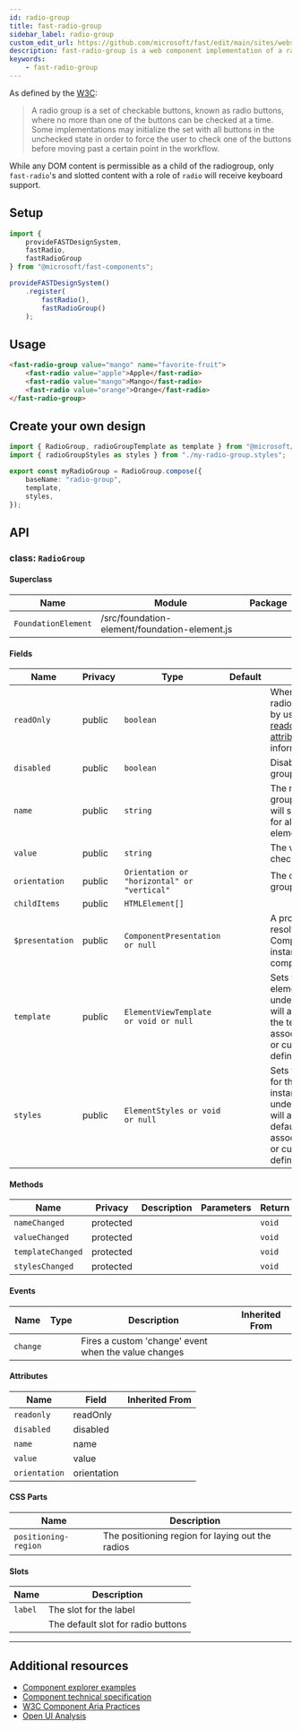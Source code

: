 ```yaml
---
id: radio-group
title: fast-radio-group
sidebar_label: radio-group
custom_edit_url: https://github.com/microsoft/fast/edit/main/sites/website/versioned_docs/version-legacy/components/fast-radio-group.mdx
description: fast-radio-group is a web component implementation of a radio-group.
keywords:
    - fast-radio-group
---
```


As defined by the [W3C](https://w3c.github.io/aria-practices/#radiobutton):

> A radio group is a set of checkable buttons, known as radio buttons, where no more than one of the buttons can be checked at a time. Some implementations may initialize the set with all buttons in the unchecked state in order to force the user to check one of the buttons before moving past a certain point in the workflow.

While any DOM content is permissible as a child of the radiogroup, only `fast-radio`'s and slotted content with a role of `radio` will receive keyboard support.

## Setup

```ts
import {
    provideFASTDesignSystem,
    fastRadio,
    fastRadioGroup
} from "@microsoft/fast-components";

provideFASTDesignSystem()
    .register(
        fastRadio(),
        fastRadioGroup()
    );
```

## Usage

```html live
<fast-radio-group value="mango" name="favorite-fruit">
    <fast-radio value="apple">Apple</fast-radio>
    <fast-radio value="mango">Mango</fast-radio>
    <fast-radio value="orange">Orange</fast-radio>
</fast-radio-group>
```

## Create your own design

```ts
import { RadioGroup, radioGroupTemplate as template } from "@microsoft/fast-foundation";
import { radioGroupStyles as styles } from "./my-radio-group.styles";

export const myRadioGroup = RadioGroup.compose({
    baseName: "radio-group",
    template,
    styles,
});
```

## API



### class: `RadioGroup`

#### Superclass

| Name                | Module                                        | Package |
| ------------------- | --------------------------------------------- | ------- |
| `FoundationElement` | /src/foundation-element/foundation-element.js |         |

#### Fields

| Name            | Privacy | Type                                        | Default | Description                                                                                                                                                                                      | Inherited From    |
| --------------- | ------- | ------------------------------------------- | ------- | ------------------------------------------------------------------------------------------------------------------------------------------------------------------------------------------------ | ----------------- |
| `readOnly`      | public  | `boolean`                                   |         | When true, the child radios will be immutable by user interaction. See [readonly HTML attribute](https://developer.mozilla.org/en-US/docs/Web/HTML/Attributes/readonly) for more information. |                   |
| `disabled`      | public  | `boolean`                                   |         | Disables the radio group and child radios.                                                                                                                                                       |                   |
| `name`          | public  | `string`                                    |         | The name of the radio group. Setting this value will set the name value for all child radio elements.                                                                                            |                   |
| `value`         | public  | `string`                                    |         | The value of the checked radio                                                                                                                                                                   |                   |
| `orientation`   | public  | `Orientation or "horizontal" or "vertical"` |         | The orientation of the group                                                                                                                                                                     |                   |
| `childItems`    | public  | `HTMLElement[]`                             |         |                                                                                                                                                                                                  |                   |
| `$presentation` | public  | `ComponentPresentation or null`             |         | A property which resolves the ComponentPresentation instance for the current component.                                                                                                          | FoundationElement |
| `template`      | public  | `ElementViewTemplate or void or null`       |         | Sets the template of the element instance. When undefined, the element will attempt to resolve the template from the associated presentation or custom element definition.                       | FoundationElement |
| `styles`        | public  | `ElementStyles or void or null`             |         | Sets the default styles for the element instance. When undefined, the element will attempt to resolve default styles from the associated presentation or custom element definition.              | FoundationElement |

#### Methods

| Name              | Privacy   | Description | Parameters | Return | Inherited From    |
| ----------------- | --------- | ----------- | ---------- | ------ | ----------------- |
| `nameChanged`     | protected |             |            | `void` |                   |
| `valueChanged`    | protected |             |            | `void` |                   |
| `templateChanged` | protected |             |            | `void` | FoundationElement |
| `stylesChanged`   | protected |             |            | `void` | FoundationElement |

#### Events

| Name     | Type | Description                                          | Inherited From |
| -------- | ---- | ---------------------------------------------------- | -------------- |
| `change` |      | Fires a custom 'change' event when the value changes |                |

#### Attributes

| Name          | Field       | Inherited From |
| ------------- | ----------- | -------------- |
| `readonly`    | readOnly    |                |
| `disabled`    | disabled    |                |
| `name`        | name        |                |
| `value`       | value       |                |
| `orientation` | orientation |                |

#### CSS Parts

| Name                 | Description                                      |
| -------------------- | ------------------------------------------------ |
| `positioning-region` | The positioning region for laying out the radios |

#### Slots

| Name    | Description                        |
| ------- | ---------------------------------- |
| `label` | The slot for the label             |
|         | The default slot for radio buttons |

<hr/>


## Additional resources

* [Component explorer examples](https://explore.fast.design/components/fast-radio-group)
* [Component technical specification](https://github.com/microsoft/fast/tree/archives/fast-foundation-3/packages/web-components/fast-foundation/src/radio-group/radio-group.spec.md)
* [W3C Component Aria Practices](https://www.w3.org/TR/wai-aria/#radiogroup)
* [Open UI Analysis](https://open-ui.org/components/radio-button.research)

